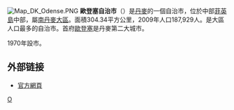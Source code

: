 {{unreferenced|time=2009-12-18T08:34:23+00:00}}
[[File:Map_DK_Odense.PNG|right]]
'''歐登塞自治市'''（{{lang-da|Odense Kommune}}）是[[丹麥|丹麥]]的一個自治市，位於中部[[菲英島|菲英島]]中部，屬[[南丹麥大區|南丹麥大區]]。面積304.34平方公里，2009年人口187,929人。是大區人口最多的自治市。首府[[歐登塞|歐登塞]]是丹麥第二大城市。

1970年設市。
== 外部链接 ==
* [http://www.odense.dk/ 官方網頁] {{Wayback|url=http://www.odense.dk/ |date=20151023060713 }}
{{丹麥自治市}}

[[Category:丹麥市鎮|O]]